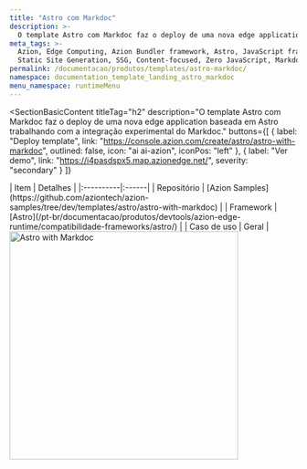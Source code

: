 ```yaml
---
title: "Astro com Markdoc"
description: >-
  O template Astro com Markdoc faz o deploy de uma nova edge application baseada em Astro trabalhando com a integração experimental do Markdoc.
meta_tags: >-
  Azion, Edge Computing, Azion Bundler framework, Astro, JavaScript frameworks,
  Static Site Generation, SSG, Content-focused, Zero JavaScript, Markdoc
permalink: /documentacao/produtos/templates/astro-markdoc/
namespace: documentation_template_landing_astro_markdoc
menu_namespace: runtimeMenu
---
```



<SectionBasicContent
  titleTag="h2"
  description="O template Astro com Markdoc faz o deploy de uma nova edge application baseada em Astro trabalhando com a integração experimental do Markdoc."
  buttons={[
    { label: "Deploy template", link: "https://console.azion.com/create/astro/astro-with-markdoc", outlined: false, icon: "ai ai-azion", iconPos: "left" },
    { label: "Ver demo", link: "https://i4pasdspx5.map.azionedge.net/", severity: "secondary" }
  ]}
>
  <Fragment slot="content">
    <div style="flex: 1; min-width: 300px;">
      | Item | Detalhes |
      |:----------|:------|
      | Repositório | [Azion Samples](https://github.com/aziontech/azion-samples/tree/dev/templates/astro/astro-with-markdoc) |
      | Framework | [Astro](/pt-br/documentacao/produtos/devtools/azion-edge-runtime/compatibilidade-frameworks/astro/) |
      | Caso de uso | Geral |
    </div>
    <div style="display: flex; justify-content: center; align-items: center; flex: 1;">
      <img src="/assets/docs/images/uploads/template-showcase/astro/astro-markdoc.png" width="400" alt="Astro with Markdoc" style="min-width: 100%; max-width: 100%; height: auto;" />
    </div>
  </Fragment>
</SectionBasicContent>
